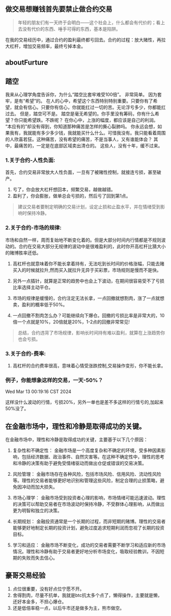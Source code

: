 
## 做交易想赚钱首先要禁止做合约交易
>年轻的朋友们有一天终于会明白——这个社会上，什么都会有代价的；看上去没有代价的东西、唾手可得的东西，基本是陷阱。

在我的交易经历中，通过合约的盈利最终都亏回去。合约的过程：放大赌性，再拉大杠杆，增加交易频率，最终亏掉本金。

## aboutFurture

<ImageRender alt='test1' width='50%' height='auto' path='/thinking/aboutFurture.png' />

## 踏空
我来从心理学角度告诉你，为什么“踏空比套牢难受100倍”。
非常简单。
因为套牢，是有“希望”的。
在人的心中，希望这个东西特别特别重要。只要你有了希望，就会有信心。只要你有信心，你就能扛过一切的苦。无论浮亏多少，你都能扛过去。
但是，踏空可不是。
踏空是毫无希望的。你手里没有筹码，你有什么希望？你只能希望跌。不跌呢？
在你心中，上涨的幅度，都应该是自己的利润。
“本应有的”却没有得到，你知道那种痛苦是怎样的撕心裂肺吗。
你永远会想，如果我有，我就能有多少多少钱，我就能买什么什么。可惜我没有。我只能看着周围的人欣喜若狂。这种痛苦，没有希望的痛苦，不是当事人，又有谁能体会？
其中，最痛苦的，一定是在底部区域卖出清仓的。
这些人，没有十年，缓不过来。

### 1.关于合约-人性负面:
首先，合约交易非常放大人性负面，一旦有了被赌性控制，就接连亏损，甚至破产。
1. 亏了，你会放大杠杆想回本，频繁交易，越做越错。
2. 盈利了，你会膨胀，做单总会亏损的，然后亏了回到第1点。
>建议交易者要制定明确的交易计划，设定止损和止盈水平，并在情绪受到影响时保持冷静。

### 2.关于合约-市场的规律:
市场和自然一样，周而复始地不断变化着的。但是大部分时间内行情都是不规则波动的。合约在交易大部分无规律的波动中是很难盈利的，此时你开高杠杆比猜大小的赌博胜率还低。<br />

1. 高杠杆也就意味着你不能长拿着持有，无法吃到长时间的价格涨幅，只能去赌买入的时候就拉升,然而买入就拉升无异于买彩票，市场规则是慢而不是快。

2. 另外一点插针，就算是正常的趋势中也会上下波动，在期间很容易受不了亏损比率选择主动平仓。

3. 市场的规律是缓慢的，合约注定无法长拿，一点回撤就想割肉，涨了一点就想卖，盈利的概率低于50%。

4. 一点回撤不割肉怎么办？可能继续向下爆仓。回撤的亏损比率是非常大的，10倍一个点就是10%，20倍就是20%，1-2点的回撤非常常见!

>总结，合约违背了市场规律，影响长时间持有难以盈利，就算在上涨趋势你也会亏损。

### 3.关于合约-费率:
1. 高杠杆的合约费率很高，意味着心情受涨跌控制,交易操作变形，你不能长拿。

### 例子，你能想象这样的交易，一天-50%？
Wed Mar 13 00:19:16 CST 2024

这样没什么波动的行情，亏损20%，另外一单也是差不多这样的行情亏的,加起来50%没了。

<ImageRender alt='test1' width='50%' height='auto' path='/trader/01-banFurture2.png' />

<ImageRender alt='test1' width='50%' height='auto' path='/trader/01-banFurture.png' />

## 在金融市场中，理性和冷静是取得成功的关键。
在金融市场中，理性和冷静是取得成功的关键，主要基于以下几个原因：

1. 复杂性和不确定性： 金融市场是一个高度复杂和不确定的环境，受多种因素影响，包括经济数据、政治事件、自然灾害等。在这种不确定性中，理性的思考和冷静的决策有助于避免受情绪驱动而做出仓促或错误的交易决策。

2. 风险管理： 金融市场存在各种风险，包括市场风险、信用风险、流动性风险等。理性的交易者能够更好地识别和管理这些风险，制定合理的止损策略，避免因冲动而加大损失。

3. 市场心理学： 金融市场受到投资者心理的影响，市场情绪可能迅速波动。理性的决策可以帮助交易者在市场波动时保持冷静，不受群体心理影响，从而做出更为明智和独立的决策。

4. 长期规划： 金融投资通常是一个长期的过程，而非短期的赌博。理性的交易者能够更好地制定长期的投资计划，避免过度追求短期利润而忽视了长期的投资目标。

5. 学习和适应： 金融市场不断变化，成功的交易者需要不断学习和适应新的市场情况。理性和冷静有助于交易者更好地分析市场变化，吸取经验教训，不因短期的失败而失去信心。


## 豪哥交易经验
1. 点位很重要，没有好点位宁愿不开。
2. 舍得割肉，尽量不抗单，我就是btc抗太多个点了，懒得操作，主要就是懒，还好本金多，不担心爆仓。
3. 还是低倍率稳一点，以后牛市还是做多为主，熊市做空。
